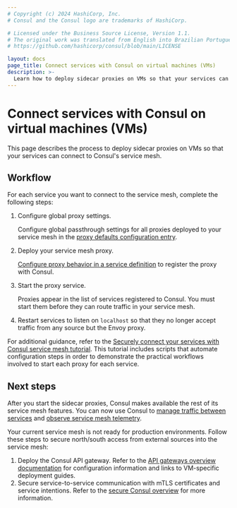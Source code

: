 ```yaml
---
# Copyright (c) 2024 HashiCorp, Inc.
# Consul and the Consul logo are trademarks of HashiCorp.

# Licensed under the Business Source License, Version 1.1.
# The original work was translated from English into Brazilian Portuguese.
# https://github.com/hashicorp/consul/blob/main/LICENSE

layout: docs
page_title: Connect services with Consul on virtual machines (VMs)
description: >-
  Learn how to deploy sidecar proxies on VMs so that your services can connect to Consul's service mesh.
---
```


# Connect services with Consul on virtual machines (VMs)

This page describes the process to deploy sidecar proxies on VMs so that your services can connect to Consul's service mesh.

## Workflow

For each service you want to connect to the service mesh, complete the following steps:

1. Configure global proxy settings.

   Configure global passthrough settings for all proxies deployed to your service mesh in the [proxy defaults configuration entry](/consul/docs/reference/config-entry/proxy-defaults).
1. Deploy your service mesh proxy.

   [Configure proxy behavior in a service definition](/consul/docs/reference/service) to register the proxy with Consul.
1. Start the proxy service.

   Proxies appear in the list of services registered to Consul. You must start them before they can route traffic in your service mesh.
1. Restart services to listen on `localhost` so that they no longer accept traffic from any source but the Envoy proxy.

For additional guidance, refer to the [Securely connect your services with Consul service mesh tutorial](/consul/tutorials/get-started-vms/virtual-machine-gs-service-mesh). This tutorial includes scripts that automate configuration steps in order to demonstrate the practical workflows involved to start each proxy for each service.

## Next steps

After you start the sidecar proxies, Consul makes available the rest of its service mesh features. You can now use Consul to [manage traffic between services](/consul/docs/manage-traffic) and [observe service mesh telemetry](/consul/docs/observe/telemetry/vm).

Your current service mesh is not ready for production environments. Follow these
steps to secure
north/south access from external sources into the service mesh:

1. Deploy the Consul API gateway. Refer to the [API gateways overview
   documentation](/consul/docs/north-south/api-gateway) for configuration
   information and links to VM-specific deployment guides.
1. Secure service-to-service communication with mTLS certificates and service
   intentions. Refer to the [secure Consul overview](/consul/docs/secure) for
   more information.
